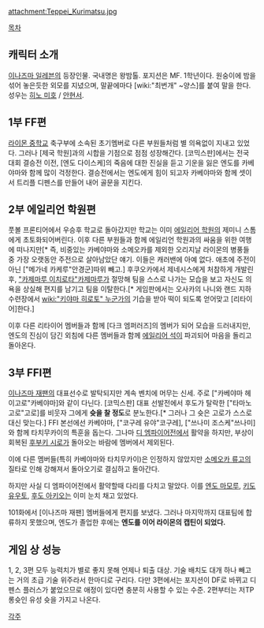 {{{+1 栗松 鉄平 | Teppei Kurimatsu }}}

attachment:Teppei_Kurimatsu.jpg

[[목차]]

== 캐릭터 소개 ==
[[이나즈마 일레븐]]의 등장인물. 국내명은 왕밤톨. 포지션은 MF. 1학년이다.
원숭이에 밤을 섞어 놓은듯한 외모를 지녔으며, 말끝에마다 [wiki:"최번개" ~양스]를 붙여 말을 한다. 성우는 [[히노 미호]] / [[안현서]].

== 1부 FF편 ==
[[라이몬 중학교]] 축구부에 소속된 초기멤버로 다른 부원들처럼 별 의욕없이 지내고 있었다. 그러나 [제국 학원]과의 시합을 기점으로 점점 성장해간다. [코믹스판]에서는 전국 대회 결승전 이전, [엔도 다이스케]의 죽음에 대한 진실을 듣고 기운을 잃은 엔도를 카베야마와 함께 많이 걱정한다. 결승전에서는 엔도에게 힘이 되고자 카베야마와 함께 셋이서 트리플 디펜스를 만들어 내어 골문을 지킨다.

== 2부 에일리언 학원편 ==
풋볼 프론티어에서 우승후 학교로 돌아갔지만 학교는 이미 [[에일리어 학원]]의 제미니 스톰에게 초토화되어버린다. 이후 다른 부원들과 함께 에일리언 학원과의 싸움을 위한 여행에 떠나지만[* 즉, 비중있는 카베야마와 소메오카를 제외한 오리지날 라이몬의 병풍들 중 가장 오랫동안 주전으로 살아남았단 얘기. 이들은 캐러밴에 아예 없다. 애초에 주전이 아닌 ["메가네 카케루"안경군]따위 빼고.] 후쿠오카에서 제네시스에게 처참하게 개발린 후, [["카제마루 이치로타"카제마루]]가 절망해 팀을 스스로 나가는 모습을 보고 자신도 의욕을 상실해 편지를 남기고 팀을 이탈한다.[* 게임판에서는 오사카의 나니와 랜드 지하수련장에서 [[wiki:"키야마 히로토" 누군가]]의 기습을 받아 떡이 되도록 얻어맞고 [리타이어]한다.]

이후 다른 리타이어 멤버들과 함께 [다크 엠퍼러즈]의 멤버가 되어 모습을 드러내지만, 엔도의 진심이 담긴 외침에 다른 멤버들과 함께 [[에일리어 석]]이 파괴되어 마음을 돌리고 돌아온다.

== 3부 FFI편 ==
[[이나즈마 재팬]]의 대표선수로 발탁되지만 계속 벤치에 머무는 신세. 주로 ["카베야마 헤이고로"카베야마]와 같이 다닌다. [코믹스판] 대표 선발전에서 후도가 탈락한 ["타마노 고로"고로]를 비웃자 그에게 '''슛을 찰 정도'''로 분노한다.[* 그러나 그 슛은 고로가 스스로 대신 맞는다.] FFI 본선에선 카베야마, ["코구레 유야"코구레], ["쓰나미 조스케"쓰나미]와 함께 타치무카이의 특훈을 돕는다. 그나마 [[디 엠파이어]]전에서 활약을 하지만, 부상이 회복된 [[후부키 시로]]가 돌아오는 바람에 멤버에서 제외된다.

이에 다른 멤버들(특히 카베야마와 타치무카이)은 인정하지 않았지만 [[소메오카 류고]]의 질타로 인해 강해져서 돌아오기로 결심하고 돌아간다.

하지만 사실 디 엠파이어전에서 활약할때 다리를 다치고 말았다. 이를 [[엔도 마모루]], [[키도 유우토]], [[후도 아키오]]는 이미 눈치 채고 있었다.

101화에서 [이나즈마 재팬] 멤버들에게 편지를 보냈다. 그러나 마지막까지 대표팀에 합류하지 못했으며, 엔도가 졸업한 후에는 '''엔도를 이어 라이몬의 캡틴이 되었다.'''

== 게임 상 성능 ==
1, 2, 3편 모두 능력치가 별로 좋지 못해 언제나 퇴출 대상. 기술 배치도 대개 하나 빼고는 거의 초급 기술 위주라서 한마디로 구리다. 다만 3편에서는 포지션이 DF로 바뀌고 디펜스 플러스가 붙었으므로 애정이 있다면 충분히 사용할 수 있는 수준. 2편부터는 저TP 롱슛인 유성 슛을 가지고 나온다.  

[[각주]]
